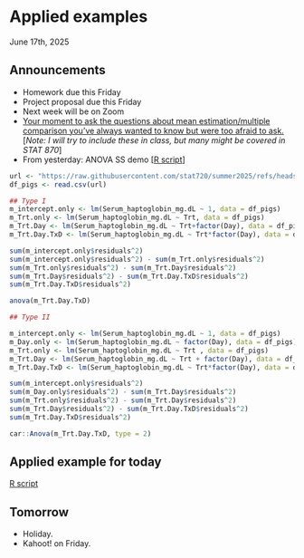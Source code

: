# Applied examples    
June 17th, 2025  

## Announcements 

- Homework due this Friday  
- Project proposal due this Friday  
- Next week will be on Zoom  
- [Your moment to ask the questions about mean estimation/multiple comparison you've always wanted to know but were too afraid to ask.](https://docs.google.com/forms/d/e/1FAIpQLScxVkuFFT4aB_LEpI_yl-SYSubvgqWJlN2fYkFHN3SUP8sOnQ/viewform?usp=dialog) [*Note: I will try to include these in class, but many might be covered in STAT 870*]
- From yesterday: ANOVA SS demo [[R script](../scripts/ss_demo.Rmd)]

```r
url <- "https://raw.githubusercontent.com/stat720/summer2025/refs/heads/main/data/blood_study_pigs.csv"
df_pigs <- read.csv(url)

## Type I 
m_intercept.only <- lm(Serum_haptoglobin_mg.dL ~ 1, data = df_pigs)
m_Trt.only <- lm(Serum_haptoglobin_mg.dL ~ Trt, data = df_pigs)
m_Trt.Day <- lm(Serum_haptoglobin_mg.dL ~ Trt+factor(Day), data = df_pigs)
m_Trt.Day.TxD <- lm(Serum_haptoglobin_mg.dL ~ Trt*factor(Day), data = df_pigs)

sum(m_intercept.only$residuals^2)
sum(m_intercept.only$residuals^2) - sum(m_Trt.only$residuals^2)
sum(m_Trt.only$residuals^2) - sum(m_Trt.Day$residuals^2)
sum(m_Trt.Day$residuals^2) - sum(m_Trt.Day.TxD$residuals^2)
sum(m_Trt.Day.TxD$residuals^2)

anova(m_Trt.Day.TxD)

## Type II 

m_intercept.only <- lm(Serum_haptoglobin_mg.dL ~ 1, data = df_pigs)
m_Day.only <- lm(Serum_haptoglobin_mg.dL ~ factor(Day), data = df_pigs)
m_Trt.only <- lm(Serum_haptoglobin_mg.dL ~ Trt , data = df_pigs)
m_Trt.Day <- lm(Serum_haptoglobin_mg.dL ~ Trt + factor(Day), data = df_pigs)
m_Trt.Day.TxD <- lm(Serum_haptoglobin_mg.dL ~ Trt*factor(Day), data = df_pigs)

sum(m_intercept.only$residuals^2)
sum(m_Day.only$residuals^2) - sum(m_Trt.Day$residuals^2)
sum(m_Trt.only$residuals^2) - sum(m_Trt.Day$residuals^2)
sum(m_Trt.Day$residuals^2) - sum(m_Trt.Day.TxD$residuals^2)
sum(m_Trt.Day.TxD$residuals^2)

car::Anova(m_Trt.Day.TxD, type = 2)
```

## Applied example for today 

[R script](../scripts/06182025.Rmd)

## Tomorrow  

- Holiday. 
- Kahoot! on Friday.
